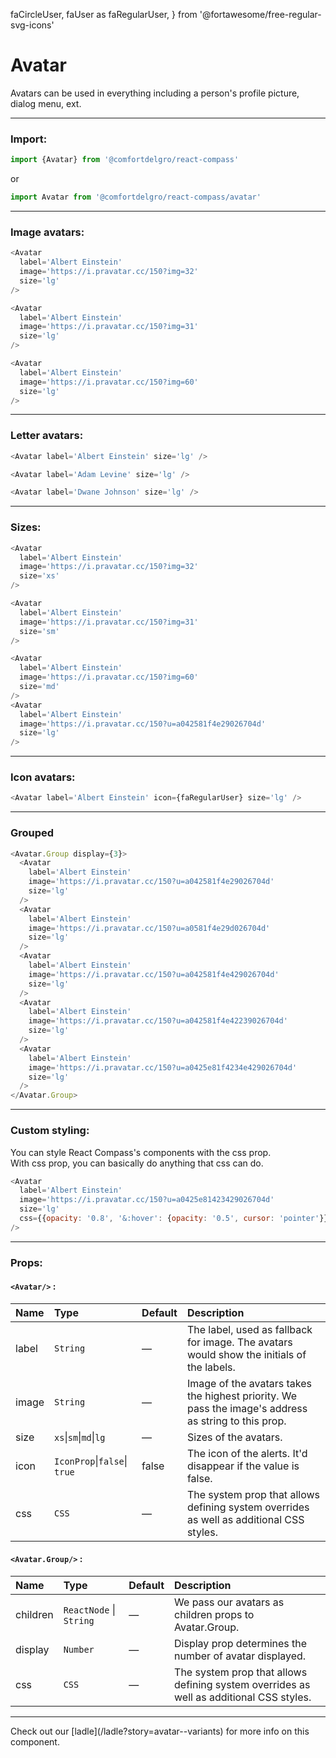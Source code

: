   faCircleUser,
  faUser as faRegularUser,
} from '@fortawesome/free-regular-svg-icons'

# Avatar

Avatars can be used in everything including a person's profile picture, dialog menu, ext.

---

### Import:

```js
import {Avatar} from '@comfortdelgro/react-compass'
```

or

```js
import Avatar from '@comfortdelgro/react-compass/avatar'
```

---

### Image avatars:

<section className={styles.avatarShowcaseContainer}>
  <Avatar
    label='Albert Einstein'
    image='https://i.pravatar.cc/150?img=32'
    size='lg'
  />
  <Avatar
    label='Albert Einstein'
    image='https://i.pravatar.cc/150?img=31'
    size='lg'
  />
  <Avatar
    label='Albert Einstein'
    image='https://i.pravatar.cc/150?img=60'
    size='lg'
  />
</section>

```js
<Avatar
  label='Albert Einstein'
  image='https://i.pravatar.cc/150?img=32'
  size='lg'
/>

<Avatar
  label='Albert Einstein'
  image='https://i.pravatar.cc/150?img=31'
  size='lg'
/>

<Avatar
  label='Albert Einstein'
  image='https://i.pravatar.cc/150?img=60'
  size='lg'
/>
```

---

### Letter avatars:

<section className={styles.avatarShowcaseContainer}>
  <Avatar label='Albert Einstein' size='lg' />
  <Avatar label='Adam Levine' size='lg' />
  <Avatar label='Dwane Johnson' size='lg' />
</section>

```js
<Avatar label='Albert Einstein' size='lg' />

<Avatar label='Adam Levine' size='lg' />

<Avatar label='Dwane Johnson' size='lg' />
```

---

### Sizes:

<section className={styles.avatarShowcaseContainer}>
<Avatar
  label='Albert Einstein'
  image='https://i.pravatar.cc/150?img=32'
  size='xs'
/>

<Avatar
  label='Albert Einstein'
  image='https://i.pravatar.cc/150?img=31'
  size='sm'
/>

<Avatar
  label='Albert Einstein'
  image='https://i.pravatar.cc/150?img=60'
  size='md'
/>
<Avatar
  label='Albert Einstein'
  image='https://i.pravatar.cc/150?u=a042581f4e29026704d'
  size='lg'
/>
</section>

```js
<Avatar
  label='Albert Einstein'
  image='https://i.pravatar.cc/150?img=32'
  size='xs'
/>

<Avatar
  label='Albert Einstein'
  image='https://i.pravatar.cc/150?img=31'
  size='sm'
/>

<Avatar
  label='Albert Einstein'
  image='https://i.pravatar.cc/150?img=60'
  size='md'
/>
<Avatar
  label='Albert Einstein'
  image='https://i.pravatar.cc/150?u=a042581f4e29026704d'
  size='lg'
/>

```

---

### Icon avatars:

<section className={styles.avatarShowcaseContainer}>
  <Avatar label='Albert Einstein' icon={faRegularUser} size='lg' />
</section>

```js
<Avatar label='Albert Einstein' icon={faRegularUser} size='lg' />
```

---

### Grouped

<section className={styles.avatarShowcaseContainer}>
  <Avatar.Group display={3}>
    <Avatar
      label='Albert Einstein'
      image='https://i.pravatar.cc/150?u=a042581f4e29026704d'
      size='lg'
    />
    <Avatar
      label='Albert Einstein'
      image='https://i.pravatar.cc/150?u=a0581f4e29d026704d'
      size='lg'
    />
    <Avatar
      label='Albert Einstein'
      image='https://i.pravatar.cc/150?u=a042581f4e429026704d'
      size='lg'
    />
    <Avatar
      label='Albert Einstein'
      image='https://i.pravatar.cc/150?u=a042581f4e42239026704d'
      size='lg'
    />
    <Avatar
      label='Albert Einstein'
      image='https://i.pravatar.cc/150?u=a0425e81f4234e429026704d'
      size='lg'
    />
  </Avatar.Group>
</section>

```js
<Avatar.Group display={3}>
  <Avatar
    label='Albert Einstein'
    image='https://i.pravatar.cc/150?u=a042581f4e29026704d'
    size='lg'
  />
  <Avatar
    label='Albert Einstein'
    image='https://i.pravatar.cc/150?u=a0581f4e29d026704d'
    size='lg'
  />
  <Avatar
    label='Albert Einstein'
    image='https://i.pravatar.cc/150?u=a042581f4e429026704d'
    size='lg'
  />
  <Avatar
    label='Albert Einstein'
    image='https://i.pravatar.cc/150?u=a042581f4e42239026704d'
    size='lg'
  />
  <Avatar
    label='Albert Einstein'
    image='https://i.pravatar.cc/150?u=a0425e81f4234e429026704d'
    size='lg'
  />
</Avatar.Group>
```

---

### Custom styling:

You can style React Compass's components with the css prop. <br/>
With css prop, you can basically do anything that css can do.

<section className={styles.avatarShowcaseContainer}>
  <Avatar
    label='Albert Einstein'
    image='https://i.pravatar.cc/150?u=a0425e81423429026704d'
    size='lg'
    css={{opacity: '0.8', '&:hover': {opacity: '0.5', cursor: 'pointer'}}}
  />
</section>

```js
<Avatar
  label='Albert Einstein'
  image='https://i.pravatar.cc/150?u=a0425e81423429026704d'
  size='lg'
  css={{opacity: '0.8', '&:hover': {opacity: '0.5', cursor: 'pointer'}}}
/>
```

---

### Props:

#### `<Avatar/>` :

| Name  | Type                         | Default | Description                                                                                          |
| :---- | :--------------------------- | :------ | :--------------------------------------------------------------------------------------------------- |
| label | `String`                     | —       | The label, used as fallback for image. The avatars would show the initials of the labels.            |
| image | `String `                    | —       | Image of the avatars takes the highest priority. We pass the image's address as string to this prop. |
| size  | `xs`\|`sm`\|`md`\|`lg`       | —       | Sizes of the avatars.                                                                                |
| icon  | `IconProp`\|`false`\| `true` | false   | The icon of the alerts. It'd disappear if the value is false.                                        |
| css   | `CSS`                        | —       | The system prop that allows defining system overrides as well as additional CSS styles.              |

#### `<Avatar.Group/>` :

| Name     | Type                    | Default | Description                                                                             |
| :------- | :---------------------- | :------ | :-------------------------------------------------------------------------------------- |
| children | `ReactNode` \| `String` | —       | We pass our avatars as children props to Avatar.Group.                                  |
| display  | `Number`                | —       | Display prop determines the number of avatar displayed.                                 |
| css      | `CSS`                   | —       | The system prop that allows defining system overrides as well as additional CSS styles. |

---

<Callout>
  Check out our [ladle](/ladle?story=avatar--variants) for more info on this
  component.
</Callout>
